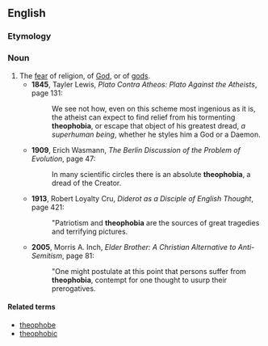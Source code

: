 ==English==

===Etymology===
{{confix|theo|phobia}}

===Noun===
{{en-noun}}

# The [[fear]] of religion, of [[God]], or of [[god]]s.
#* '''1845''', Tayler Lewis, ''Plato Contra Atheos: Plato Against the Atheists'', page 131:
#*: We see not how, even on this scheme most ingenious as it is, the atheist can expect to find relief from his tormenting '''theophobia''', or escape that object of his greatest dread, ''a superhuman being'', whether he styles him a God or a Daemon.
#* '''1909''', Erich Wasmann, ''The Berlin Discussion of the Problem of Evolution'', page 47:
#*: In many scientific circles there is an absolute '''theophobia''', a dread of the Creator. 
#*'''1913''', Robert Loyalty Cru, ''Diderot as a Disciple of English Thought'', page 421:
#*: "Patriotism and '''theophobia''' are the sources of great tragedies and terrifying pictures. 
#* '''2005''', Morris A. Inch, ''Elder Brother: A Christian Alternative to Anti-Semitism'', page 81:
#*: "One might postulate at this point that persons suffer from '''theophobia''', contempt for one thought to usurp their prerogatives.

====Related terms====
* [[theophobe]]
* [[theophobic]]